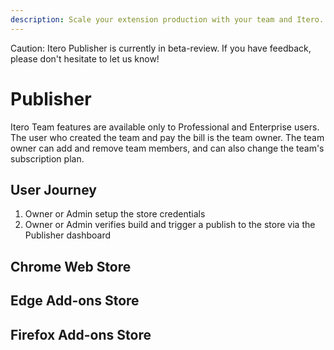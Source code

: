 ```yaml
---
description: Scale your extension production with your team and Itero.
---
```



<Callout>
  Caution: Itero Publisher is currently in beta-review. If you have feedback,
  please don't hesitate to let us know!
</Callout>

# Publisher

Itero Team features are available only to Professional and Enterprise users. The user who created the team and pay the bill is the team owner. The team owner can add and remove team members, and can also change the team's subscription plan.

## User Journey

1. Owner or Admin setup the store credentials
2. Owner or Admin verifies build and trigger a publish to the store via the Publisher dashboard

## Chrome Web Store

## Edge Add-ons Store

## Firefox Add-ons Store
